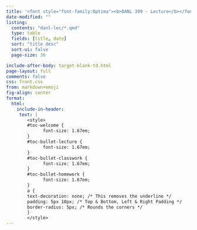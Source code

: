 ```yaml
---
title: '<font style="font-family:Optima"><b>DANL 399 - Lecture</b></font>'
date-modified: ""
listing:
  contents: "danl-lec/*.qmd"
  type: table
  fields: [title, date]
  sort: "title desc"
  sort-ui: false
  page-size: 36

include-after-body: target-blank-td.html
page-layout: full
comments: false
css: front.css
from: markdown+emoji
fig-align: center
format: 
  html:
    include-in-header:
     text: |
        <style>
        #toc-welcome {
              font-size: 1.67em;
        }
        #toc-bullet-lecture {
              font-size: 1.67em;
        }
        #toc-bullet-classwork {
              font-size: 1.67em;
        }
        #toc-bullet-homework {
              font-size: 1.67em;
        }
        a {
        text-decoration: none; /* This removes the underline */
        padding: 5px 10px; /* Top & Bottom, Left & Right Padding */
        border-radius: 5px; /* Rounds the corners */
        }
        </style>
---
```


